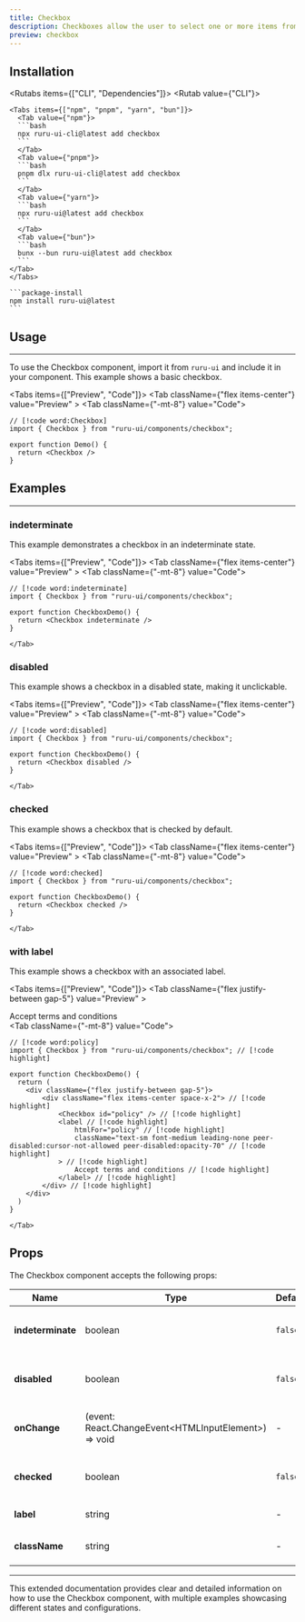```yaml
---
title: Checkbox
description: Checkboxes allow the user to select one or more items from a set.
preview: checkbox
---
```



## Installation

<Rutabs items={["CLI", "Dependencies"]}>
  <Rutab value={"CLI"}>

    <Tabs items={["npm", "pnpm", "yarn", "bun"]}>
      <Tab value={"npm"}>
      ```bash
      npx ruru-ui-cli@latest add checkbox
      ```
      </Tab>
      <Tab value={"pnpm"}>
      ```bash
      pnpm dlx ruru-ui-cli@latest add checkbox
      ```
      </Tab>
      <Tab value={"yarn"}>
      ```bash
      npx ruru-ui@latest add checkbox
      ```
      </Tab>
      <Tab value={"bun"}>
      ```bash
      bunx --bun ruru-ui@latest add checkbox
      ```
    </Tab>
    </Tabs>

  </Rutab>
  <Rutab value={"Dependencies"}>

    ```package-install
    npm install ruru-ui@latest
    ```

  </Rutab>
</Rutabs>

## Usage

---

To use the Checkbox component, import it from `ruru-ui` and include it in your component.
This example shows a basic checkbox.

<Tabs items={["Preview", "Code"]}>
  <Tab className={"flex items-center"} value="Preview" >
    <Checkbox />
  </Tab>
  <Tab className={"-mt-8"} value="Code">
```tsx
// [!code word:Checkbox]
import { Checkbox } from "ruru-ui/components/checkbox";

export function Demo() {
  return <Checkbox />
}
```
 </Tab>
</Tabs>

## Examples

---

### indeterminate

This example demonstrates a checkbox in an indeterminate state.

<Tabs items={["Preview", "Code"]}>
  <Tab className={"flex items-center"} value="Preview" >
    <Checkbox indeterminate />
  </Tab>
  <Tab className={"-mt-8"} value="Code">
```tsx
// [!code word:indeterminate]
import { Checkbox } from "ruru-ui/components/checkbox";

export function CheckboxDemo() {
  return <Checkbox indeterminate />
}
```
    </Tab>

</Tabs>

### disabled

This example shows a checkbox in a disabled state, making it unclickable.

<Tabs items={["Preview", "Code"]}>
  <Tab className={"flex items-center"} value="Preview" >
    <Checkbox disabled />
  </Tab>
  <Tab className={"-mt-8"} value="Code">
```tsx
// [!code word:disabled]
import { Checkbox } from "ruru-ui/components/checkbox";

export function CheckboxDemo() {
  return <Checkbox disabled />
}
```
    </Tab>

</Tabs>

### checked

This example shows a checkbox that is checked by default.

<Tabs items={["Preview", "Code"]}>
  <Tab className={"flex items-center"} value="Preview" >
    <Checkbox checked />
  </Tab>
  <Tab className={"-mt-8"} value="Code">
```tsx
// [!code word:checked]
import { Checkbox } from "ruru-ui/components/checkbox";

export function CheckboxDemo() {
  return <Checkbox checked />
}
```
    </Tab>

</Tabs>

### with label

This example shows a checkbox with an associated label.

<Tabs items={["Preview", "Code"]}>
  <Tab className={"flex justify-between gap-5"} value="Preview" >
    <div className="flex items-center space-x-2">
        <Checkbox id="terms1" />
        <label
        htmlFor="terms1"
        className="text-sm font-medium leading-none peer-disabled:cursor-not-allowed peer-disabled:opacity-70"
        >
        Accept terms and conditions
        </label>
    </div>
  </Tab>
  <Tab className={"-mt-8"} value="Code">
```tsx
// [!code word:policy]
import { Checkbox } from "ruru-ui/components/checkbox"; // [!code highlight]

export function CheckboxDemo() {
  return (
    <div className={"flex justify-between gap-5"}>
        <div className="flex items-center space-x-2"> // [!code highlight]
            <Checkbox id="policy" /> // [!code highlight]
            <label // [!code highlight]
                htmlFor="policy" // [!code highlight]
                className="text-sm font-medium leading-none peer-disabled:cursor-not-allowed peer-disabled:opacity-70" // [!code highlight]
            > // [!code highlight]
                Accept terms and conditions // [!code highlight]
            </label> // [!code highlight]
        </div> // [!code highlight]
    </div>
  )
}
```
    </Tab>

</Tabs>

## Props

The Checkbox component accepts the following props:

| Name              | Type                                                  | Default | Description                              |
| ----------------- | ----------------------------------------------------- | ------- | ---------------------------------------- |
| **indeterminate** | boolean                                               | `false` | Set the checkbox to indeterminate state. |
| **disabled**      | boolean                                               | `false` | Set the checkbox to disabled state.      |
| **onChange**      | (event: React.ChangeEvent\<HTMLInputElement>) => void | -       | Callback when the checkbox is clicked.   |
| **checked**       | boolean                                               | `false` | Set the checkbox to checked state.       |
| **label**         | string                                                | -       | Label for the checkbox.                  |
| **className**     | string                                                | -       | Custom class for the checkbox.           |

---

This extended documentation provides clear and detailed information on how to use the Checkbox component, with multiple examples showcasing different states and configurations.
